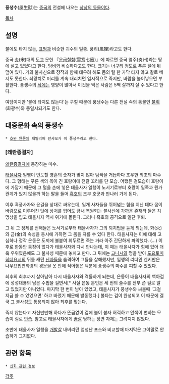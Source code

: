 '''풍생수'''(風生獸)는 [[중국]]의 전설에 나오는 [[상상의 동물]]이다.

[[목차]]

== 설명 ==
불에도 타지 않는, [[표범]]과 비슷한 괴수의 일종. 풍리(風狸)라고도 한다. 

중국 [[송나라|송]](宋)대의 [[도교]] 문헌 『[[운급칠첨]](雲笈七籤)』에 따르면 중국 염주(炎州)라는 땅에 살고 있었다고 한다. [[담비]]와 비슷하다고도 한다. 크기는 [[너구리]] 정도로 푸른 털에 뒤덮여 있다. 거의 불사신으로 장작과 함께 태우려 해도 몸의 털 한 가닥 타지 않고 칼로 베지도 못한다. 쇠망치로 머리를 계속 내리치면 일시적으로 죽지만, 바람을 불어넣으면 부활한다. 풍생수의 [[뇌]]에는 영양이 많아서 이것을 먹은 사람은 5백 살까지 살 수 있다고 한다.

여담이지만 '불에 타지도 않는다'는 구절 때문에 풍생수는 다른 전설 속의 동물인 [[불쥐의 털옷|불쥐]](화광수)와 동일시되기도 한다.

== 대중문화 속의 풍생수 ==
 * [[호완 얀론]]의 패밀리어 란샤오가 이 풍생수라고 한다.

=== [왜란종결자] ===
[[왜란종결자]]에 등장하는 마수.

[[태을사자]] 일행이 인도할 영혼의 숫자가 맞지 않아 탐색을 거듭하다 조우한 최초의 마수다. 그 형태는 푸른 색의 목이 긴 호랑이에 전갈 꼬리를 단 모습. 어쨌든 겉모습이 호랑이에 가깝기 때문에 그 털을 손에 넣은 태을사자 일행이 노서기로부터 호랑이 일족과 뭔가 관계가 있지 않을까 하는 말을 들어 [[흑호]]의 조부 호군과 만나러 가게 된다. 

이후 흑풍사자와 윤걸을 상대로 싸우는데, 일개 사자들을 뛰어넘는 힘을 지닌 데다 몸이 바람으로 이루어진 탓에 상처를 입어도 금새 복원되는 불사신에 가까운 존재라 둘은 치명상을 입고 태을사자 역시 위기에 몰린다. 그러나 흑호의 공격으로 일단 후퇴.

그 뒤 그 정체를 전해들은 노서기로부터 태을사자가 그의 퇴치법을 듣게 되는데, 화(火)와 금(金)의 속성을 동시에 가하면 그 몸을 자를 수 있다 한다. 태을사자는 이에 대해 고심하나 정작 은동은 도끼에 불붙여 휘두르면 죽는 거라 아주 간단하게 파악했다. (...) 이후로 한동안 등장이 없다가 태을사자와 다시 만나는데, 이 때는 태을사자가 힘에 있어 더욱 우위였음에도 그 불사성 때문에 놓치고 만다. 그 뒤에는 [[고니시]]의 명을 받아 [[도요토미 히데요시]]의 뒤를 캐던 [[닌자]]들을 습격하여 그들을 살해했지만, 일행의 리더인 겐키만은 나무묘법연화경의 경문을 옷 안에 적어놓은 덕분에 풍생수의 마수를 피할 수 있었다.

최후의 최후까지 살아남아 다시 태을사자와 격돌하게 되는데, 은동이 태을사자의 백아검에 성성대룡의 남은 수법을 걸면서[* 사실 은동 본인은 세 번의 술수를 전부 쓴 걸로 알고 있었지만 아니었다. 마지막 한 번이 남아 있었고, 태을사자가 풍생수와 싸울때 '그걸 지금 쓸 수 있었으면' 하고 바랬기 때문에 발동했다.] 불타는 검이 완성되고 이 때문에 결국 그 불사성도 통용되지 않아 최후를 맞는다.

죽지 않는다고 자신만만해 하다가 뜬금없이 검에 불이 붙자 허걱하고 안색이 변하는 모습이 실로 [[안습]]. 참고로 태을사자에게 [[끔살]] 당하는 장면 자체는 그려지지 않았다.

초반에 태을사자 일행을 [[개발살]] 내버리던 엄청난 포스와 비교할때 마지막은 그야말로 안습하기 그지없다.

== 관련 항목 ==
 * [[신화 관련 정보]]

[[각주]]
